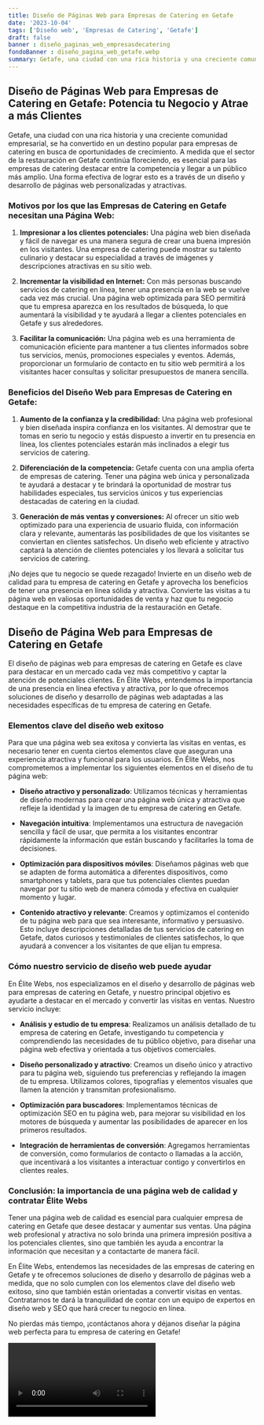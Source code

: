 ```yaml
---
title: Diseño de Páginas Web para Empresas de Catering en Getafe
date: '2023-10-04'
tags: ['Diseño web', 'Empresas de Catering', 'Getafe']
draft: false
banner : diseño_paginas_web_empresasdecatering
fondoBanner : diseño_pagina_web_getafe.webp
summary: Getafe, una ciudad con una rica historia y una creciente comunidad empresarial, se ha convertido en un destino popular para empresas de catering en busca de oportunidades de crecimiento. A medida que el sector de la restauración en Getafe continúa floreciendo, es esencial para las empresas de catering destacar entre la competencia y llegar a un público más amplio. Una forma efectiva de lograr esto es a través de un diseño y desarrollo de páginas web personalizadas y atractivas.
---
```


## Diseño de Páginas Web para Empresas de Catering en Getafe: Potencia tu Negocio y Atrae a más Clientes

Getafe, una ciudad con una rica historia y una creciente comunidad empresarial, se ha convertido en un destino popular para empresas de catering en busca de oportunidades de crecimiento. A medida que el sector de la restauración en Getafe continúa floreciendo, es esencial para las empresas de catering destacar entre la competencia y llegar a un público más amplio. Una forma efectiva de lograr esto es a través de un diseño y desarrollo de páginas web personalizadas y atractivas.

### Motivos por los que las Empresas de Catering en Getafe necesitan una Página Web:

1. **Impresionar a los clientes potenciales:** Una página web bien diseñada y fácil de navegar es una manera segura de crear una buena impresión en los visitantes. Una empresa de catering puede mostrar su talento culinario y destacar su especialidad a través de imágenes y descripciones atractivas en su sitio web.

2. **Incrementar la visibilidad en Internet:** Con más personas buscando servicios de catering en línea, tener una presencia en la web se vuelve cada vez más crucial. Una página web optimizada para SEO permitirá que tu empresa aparezca en los resultados de búsqueda, lo que aumentará la visibilidad y te ayudará a llegar a clientes potenciales en Getafe y sus alrededores.

3. **Facilitar la comunicación:** Una página web es una herramienta de comunicación eficiente para mantener a tus clientes informados sobre tus servicios, menús, promociones especiales y eventos. Además, proporcionar un formulario de contacto en tu sitio web permitirá a los visitantes hacer consultas y solicitar presupuestos de manera sencilla.

### Beneficios del Diseño Web para Empresas de Catering en Getafe:

1. **Aumento de la confianza y la credibilidad:** Una página web profesional y bien diseñada inspira confianza en los visitantes. Al demostrar que te tomas en serio tu negocio y estás dispuesto a invertir en tu presencia en línea, los clientes potenciales estarán más inclinados a elegir tus servicios de catering.

2. **Diferenciación de la competencia:** Getafe cuenta con una amplia oferta de empresas de catering. Tener una página web única y personalizada te ayudará a destacar y te brindará la oportunidad de mostrar tus habilidades especiales, tus servicios únicos y tus experiencias destacadas de catering en la ciudad.

3. **Generación de más ventas y conversiones:** Al ofrecer un sitio web optimizado para una experiencia de usuario fluida, con información clara y relevante, aumentarás las posibilidades de que los visitantes se conviertan en clientes satisfechos. Un diseño web eficiente y atractivo captará la atención de clientes potenciales y los llevará a solicitar tus servicios de catering.

¡No dejes que tu negocio se quede rezagado! Invierte en un diseño web de calidad para tu empresa de catering en Getafe y aprovecha los beneficios de tener una presencia en línea sólida y atractiva. Convierte las visitas a tu página web en valiosas oportunidades de venta y haz que tu negocio destaque en la competitiva industria de la restauración en Getafe.

<GifSeo />

<Cta />

## Diseño de Página Web para Empresas de Catering en Getafe

El diseño de páginas web para empresas de catering en Getafe es clave para destacar en un mercado cada vez más competitivo y captar la atención de potenciales clientes. En Élite Webs, entendemos la importancia de una presencia en línea efectiva y atractiva, por lo que ofrecemos soluciones de diseño y desarrollo de páginas web adaptadas a las necesidades específicas de tu empresa de catering en Getafe.

### Elementos clave del diseño web exitoso

Para que una página web sea exitosa y convierta las visitas en ventas, es necesario tener en cuenta ciertos elementos clave que aseguran una experiencia atractiva y funcional para los usuarios. En Élite Webs, nos comprometemos a implementar los siguientes elementos en el diseño de tu página web:

- **Diseño atractivo y personalizado**: Utilizamos técnicas y herramientas de diseño modernas para crear una página web única y atractiva que refleje la identidad y la imagen de tu empresa de catering en Getafe.

- **Navegación intuitiva**: Implementamos una estructura de navegación sencilla y fácil de usar, que permita a los visitantes encontrar rápidamente la información que están buscando y facilitarles la toma de decisiones.

- **Optimización para dispositivos móviles**: Diseñamos páginas web que se adapten de forma automática a diferentes dispositivos, como smartphones y tablets, para que tus potenciales clientes puedan navegar por tu sitio web de manera cómoda y efectiva en cualquier momento y lugar.

- **Contenido atractivo y relevante**: Creamos y optimizamos el contenido de tu página web para que sea interesante, informativo y persuasivo. Esto incluye descripciones detalladas de tus servicios de catering en Getafe, datos curiosos y testimoniales de clientes satisfechos, lo que ayudará a convencer a los visitantes de que elijan tu empresa.

### Cómo nuestro servicio de diseño web puede ayudar

En Élite Webs, nos especializamos en el diseño y desarrollo de páginas web para empresas de catering en Getafe, y nuestro principal objetivo es ayudarte a destacar en el mercado y convertir las visitas en ventas. Nuestro servicio incluye:

- **Análisis y estudio de tu empresa**: Realizamos un análisis detallado de tu empresa de catering en Getafe, investigando tu competencia y comprendiendo las necesidades de tu público objetivo, para diseñar una página web efectiva y orientada a tus objetivos comerciales.

- **Diseño personalizado y atractivo**: Creamos un diseño único y atractivo para tu página web, siguiendo tus preferencias y reflejando la imagen de tu empresa. Utilizamos colores, tipografías y elementos visuales que llamen la atención y transmitan profesionalismo.

- **Optimización para buscadores**: Implementamos técnicas de optimización SEO en tu página web, para mejorar su visibilidad en los motores de búsqueda y aumentar las posibilidades de aparecer en los primeros resultados.

- **Integración de herramientas de conversión**: Agregamos herramientas de conversión, como formularios de contacto o llamadas a la acción, que incentivará a los visitantes a interactuar contigo y convertirlos en clientes reales.

### Conclusión: la importancia de una página web de calidad y contratar Élite Webs

Tener una página web de calidad es esencial para cualquier empresa de catering en Getafe que desee destacar y aumentar sus ventas. Una página web profesional y atractiva no solo brinda una primera impresión positiva a los potenciales clientes, sino que también les ayuda a encontrar la información que necesitan y a contactarte de manera fácil.

En Élite Webs, entendemos las necesidades de las empresas de catering en Getafe y te ofrecemos soluciones de diseño y desarrollo de páginas web a medida, que no solo cumplen con los elementos clave del diseño web exitoso, sino que también están orientadas a convertir visitas en ventas. Contratarnos te dará la tranquilidad de contar con un equipo de expertos en diseño web y SEO que hará crecer tu negocio en línea.

No pierdas más tiempo, ¡contáctanos ahora y déjanos diseñar la página web perfecta para tu empresa de catering en Getafe!

<Video />

<CtaBot job='Empresas de Catering' city='Getafe'/>

<Gmaps query='Getafe+españa+maps' />